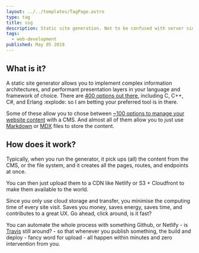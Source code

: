 ```yaml
---
layout: ../../templates/TagPage.astro
type: tag
title: ssg
description: Static site generation. Not to be confused with server side rendering.
tags:
  - web-development
published: May 05 2019
---
```


## What is it?

A static site generator allows you to implement complex information architectures, and performant presentation layers in your language and framework of choice. There are [400 options out there](https://jamstack.org/generators/), including C, C++, C#, and Erlang :explode: so I am betting your preferred tool is in there.

Some of these allow you to chose between [~100 options to manage your website content](https://jamstack.org/headless-cms/)
with a CMS. And almost all of them allow you to just use [Markdown](/tags/markdown) or [MDX](/tags/mdx) files to store the content.

## How does it work?

Typically, when you run the generator, it pick ups (all) the content from the CMS, or the file system, and it creates all the pages, routes, and endpoints at once.

You can then just upload them to a CDN like Netlify or S3 + Cloudfront to make them available to the world.

Since you only use cloud storage and transfer, you minimise the computing time of every site visit. Saves you money, saves energy, saves time, and contributes to a great UX. Go ahead, click around, is it fast?

You can automate the whole process with something Github, or Netlify - is [Travis](https://www.travis-ci.com/) still around? - so that whenever you publish something, the build and deploy - fancy word for upload - all happen within minutes and zero intervention from you.
